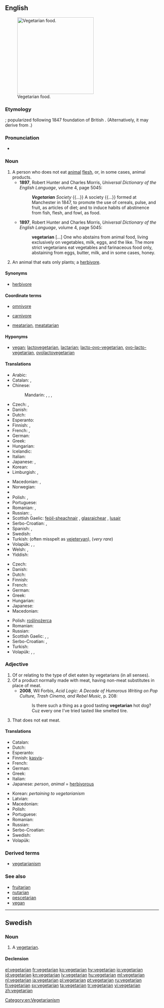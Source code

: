 ==English==

{{wikipedia|vegetarianism}}
[[File:Fruitlegumes.jpg|thumb|250px|upright|Vegetarian food.]]

===Etymology===
{{suffix|vegetable|arian}}; popularized following 1847 foundation of British {{w|Vegetarian Society}}. (Alternatively, it may derive from {{suffix|vegetus|arian}}.)

===Pronunciation===
* {{rhymes|ɛəriən}}

===Noun===
{{en-noun}}<!-- There has been a kind of tug-of-war about the definitions of this article. According to other dictionaries the term "vegetarian" is a generic term covering many kinds of people that avoid animal products in their diet, including vegans, lactovegetarians, pescetarians etc. The definition below is written from that starting point. Before rushing to rewriting the article once again, please check at least three other dictionaries. -->

# A person who does not eat [[animal]] [[flesh]], or, in some cases, animal products.
#* '''1897''', Robert Hunter and Charles Morris, ''Universal Dictionary of the English Language'', volume 4, page 5045:
#*: '''''Vegetarian''' Society'' {{...}} A society {{...}} formed at Manchester in 1847, to promote the use of cereals, pulse, and fruit, as articles of diet; and to induce habits of abstinence from fish, flesh, and fowl, as food.
#* '''1897''', Robert Hunter and Charles Morris, ''Universal Dictionary of the English Language'', volume 4, page 5045:
#*: '''vegetarian''' [...] One who abstains from animal food, living exclusively on vegetables, milk, eggs, and the like. The more strict vegetarians eat vegetables and farinaceous food only, abstaining from eggs, butter, milk, and in some cases, honey.
# An animal that eats only plants; a [[herbivore]].

====Synonyms====
* {{sense|animal that eats only plants}} [[herbivore]] {{qualifier|standard term}}

====Coordinate terms====
* {{sense|animal that also eats meat}} [[omnivore]]
* {{sense|animal that only eats meat}} [[carnivore]]
* {{sense|person that only eats meat}} [[meatarian]], [[meatatarian]]

====Hyponyms====
* {{sense|person who does not eat animals}} [[vegan]]; [[lactovegetarian]], [[lactarian]]; [[lacto-ovo-vegetarian]], [[ovo-lacto-vegetarian]], [[ovolactovegetarian]]

====Translations====
{{trans-top|person who does not eat any animal flesh}}
* Arabic: {{t-|ar|نباتي|alt=نَباتيّ|tr=nabaatiyy}}
* Catalan: {{t-|ca|vegetarià|m}}, {{t-|ca|vegetariana|f}}
* Chinese:
*: Mandarin: {{t|cmn|素食主義者|sc=Hani}}, {{t|cmn|素食主义者|tr=sùshízhǔyìzhě|sc=Hani}}, {{t|cmn|素食者|tr=sùshízhě|sc=Hani}}, {{t|cmn|吃素的人|tr=chīsù de rén|sc=Hani}}
* Czech: {{t+|cs|vegetarián|m}}, {{t-|cs|vegetariánka|f}}
* Danish: {{t-|da|vegetar}}
* Dutch: {{t+|nl|vegetariër|m}}
* Esperanto: {{t|eo|vegetarano}}
* Finnish: {{t+|fi|kasvissyöjä}}, {{t+|fi|vegetaristi}}
* French: {{t+|fr|végétarien|m}}, {{t+|fr|végétarienne|f}}
* German: {{t+|de|Vegetarier|m}}
* Greek: {{t+|el|χορτοφάγος|m|f|tr=chortofágos}}
* Hungarian: {{t+|hu|vegetáriánus}}
* Icelandic: {{t+|is|grænmetisæta}}
* Italian: {{t+|it|vegetariano|m}}
* Japanese: {{t-|ja|菜食主義者|tr=さいしょくしゅぎしゃ, saishoku-shugi-sha}}, {{t-|ja|ベジタリアン|tr=bejitarian}}
* Korean: {{t+|ko|채식주의자|tr=chaesikjuuija|sc=Hang}}
* Limburgish: {{t-|li|greunsaeter|xs=Limburgish}}, {{t-|li|gruuensaeter|xs=Limburgish}}
{{trans-mid}}
* Macedonian: {{t-|mk|вегетаријанец|m|tr=vegetarijánec}}, {{t-|mk|вегетаријанка|f|tr=vegetarijánka}}
* Norwegian: {{t-|no|vegetarianer}}
* {{trreq|fa}}
* Polish: {{t+|pl|wegetarianin|m}}, {{t+|pl|wegetarianka|f}}
* Portuguese: {{t+|pt|vegetariano}}
* Romanian: {{t-|ro|vegetariană|f}}, {{t-|ro|vegetarian|m}}
* Russian: {{t+|ru|вегетарианец|m|tr=vegetariánec}}, {{t+|ru|вегетарианка|f|tr=vegetariánka}}
* Scottish Gaelic: [[feòil-sheachnair]] {{m}}, [[glasraichear]] {{m}}, [[lusair]] {{m}}
* Serbo-Croatian: {{t|sh|vegetarijanac|m|alt=vegetarijánac}}, {{t|sh|vegetarijanka|f|alt=vegetarìjānka}}
* Spanish: {{t-|es|vegetariano|m}}, {{t-|es|vegetariana|f}}
* Swedish: {{t+|sv|vegetarian|c}}
* Turkish: {{t+|tr|vejetaryen}} (often misspelt as [[vejeteryan]]), {{t+|tr|etyemez}} (''very rare'')
* Volapük: {{qualifier|male or female}} {{t-|vo|härbatiman}}, {{qualifier|male}} {{t-|vo|hihärbatiman}}, {{qualifier|female}} {{t-|vo|jihärbatiman}}
* Welsh: {{t-|cy|llysieuwr|m|xs=Welsh}}, {{t-|cy|llysieuwraig|f|xs=Welsh}}
* Yiddish: {{t-|yi|וועגעטאַריער|tr=wegetarier|xs=Yiddish}}
{{trans-bottom}}

{{trans-top|plant-eating animal}}
* Czech: {{t-|cs|býložravec|m}}
* Danish: {{t-|da|planteæder|c}}
* Dutch: {{t+|nl|herbivoor|m}}
* Finnish: {{t+|fi|kasvinsyöjä}}
* French: {{t+|fr|herbivore|m|f}}
* German: {{t+|de|Pflanzenfresser|m}}
* Greek: {{t-|el|φυτοφάγο|n|tr=fytofágo}}
* Hungarian: {{t+|hu|növényevő}}
* Japanese: {{t-|ja|草食|tr=sōshoku}}
* Macedonian: {{t-|mk|тревопасно|n|tr=trevopásno}}
{{trans-mid}}
* Polish: [[roślinożerca]]
* Romanian: {{t-|ro|ierbivor|m}}
* Russian: {{t-|ru|травоядное|n|tr=travojádnoje}}
* Scottish Gaelic: {{t-|gd|feòil-sheachnair|m|xs=Scottish Gaelic}}, {{t-|gd|lusair|m|xs=Scottish Gaelic}}, {{t-|gd|glasraichear|m|xs=Scottish Gaelic}}
* Serbo-Croatian: {{t|sh|biljojed|m|alt=bȉljojēd}}, {{t|sh|biljožder|m|alt=bȉljožder}}
* Turkish: {{t+|tr|otçul}}
* Volapük: {{qualifier|male or female}} {{t-|vo|planifidaf}}, {{qualifier|male}} {{t-|vo|planihifidaf}}, {{qualifier|female}} {{t-|vo|planijifidaf}}
{{trans-bottom}}

===Adjective===
{{en-adj}}

# Of or relating to the type of diet eaten by vegetarians (in all senses).
# Of a product normally made with meat, having non-meat substitutes in place of meat.
#* '''2008''', Wil Forbis, ''Acid Logic: A Decade of Humorous Writing on Pop Culture, Trash Cinema, and Rebel Music'', p. 208:
#*: Is there such a thing as a good tasting '''vegetarian''' hot dog? Cuz every one I've tried tasted like smelted tire.
# {{context|of a person}} That does not eat meat.
#: {{usex|I have a '''vegetarian''' brother}}

====Translations====
{{trans-top|relating to the type of diet eaten by vegetarians}}
* Catalan: {{t-|ca|vegetarià}}
* Dutch: {{t+|nl|vegetarisch}}
* Esperanto: {{t|eo|vegetarana}}
* Finnish: [[kasvis]]-
* French: {{t+|fr|végétarien}}
* German: {{t-|de|vegetarisch}}
* Greek: {{t-|el|χορτοφαγικός|m|tr=chortofagikós}}
* Italian: {{t+|it|vegetariano}}
* Japanese: {{t-|ja|菜食主義の|tr=saishoku-shugi-no}} ''person'', {{t-|ja|草食の|tr=sōshoku-no}} ''animal'' = [[herbivorous]]
{{trans-mid}}
* Korean: {{t-|ko|채식주의의|tr=chaesikjuui-ui|sc=Hang}} ''pertaining to vegetarianism''
* Latvian: {{t+|lv|veģetārs}}
* Macedonian: {{t-|mk|вегетаријански|tr=vegetarijánski}}
* Polish: {{t+|pl|wegetariański|m}}
* Portuguese: {{t+|pt|vegetariano}}
* Romanian: {{t-|ro|vegetarial|m}}
* Russian: {{t+|ru|вегетарианский|tr=vegetariánskij}}
* Serbo-Croatian: {{t-|sh|vegetrijanski|alt=vegetarìjānskī}}
* Swedish: {{t+|sv|vegetarisk}}
* Volapük: {{t-|vo|härbatimik}}
{{trans-bottom}}

{{trans-top|of a product normally made with meat, having non-meat substitutes in place of meat}}
{{trans-mid}}
{{trans-bottom}}

{{trans-top|of a person, that does not eat meat}}
{{trans-mid}}
{{trans-bottom}}

===Derived terms===
* [[vegetarianism]]

===See also===
* [[fruitarian]]
* [[nutarian]]
* [[pescetarian]]
* [[vegan]]

[[Category:en:Vegetarianism]]

----

==Swedish==

===Noun===
{{sv-noun|g=c}}

# A [[#Noun|vegetarian]].

====Declension====
{{sv-noun-reg-r-c|2=vegetariane}}

[[el:vegetarian]]
[[fr:vegetarian]]
[[ko:vegetarian]]
[[hy:vegetarian]]
[[io:vegetarian]]
[[id:vegetarian]]
[[kn:vegetarian]]
[[lv:vegetarian]]
[[hu:vegetarian]]
[[ml:vegetarian]]
[[nl:vegetarian]]
[[ja:vegetarian]]
[[pl:vegetarian]]
[[pt:vegetarian]]
[[ru:vegetarian]]
[[fi:vegetarian]]
[[sv:vegetarian]]
[[ta:vegetarian]]
[[tr:vegetarian]]
[[vi:vegetarian]]
[[zh:vegetarian]]